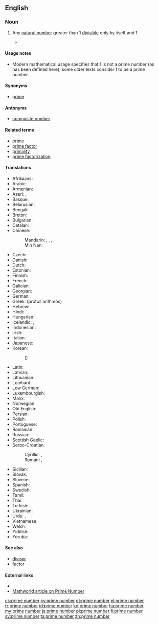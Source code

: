 ==English==
{{wikipedia}}

===Noun===
{{en-noun|prime numbers}}

# {{context|number theory|lang=en}} Any [[natural number]] greater than 1 [[divisible]] only by itself and 1.
#* {{quote-magazine|year=2013|month=July-August|author=[http://www.americanscientist.org/authors/detail/sarah-glaz Sarah Glaz]
|title=[http://www.americanscientist.org/issues/pub/2013/4/ode-to-prime-numbers Ode to Prime Numbers]
|volume=101|issue=4|magazine={{w|American Scientist}}
|passage=Some poems, echoing the purpose of early poetic treatises on scientific principles, attempt to elucidate the mathematical concepts that underlie '''prime numbers'''. Others play with primes’ cultural associations. Still others derive their structure from mathematical patterns involving primes.}}
#: {{usex|lang=en|Every natural number greater than 1 can be factorized into '''prime numbers'''.}}

====Usage notes====
* Modern mathematical usage specifies that 1 is not a prime number (as has been defined here); some older texts consider 1 to be a prime number.

====Synonyms====
* [[prime]]

====Antonyms====
* [[composite number]]

====Related terms====
* [[prime]]
* [[prime factor]]
* [[primality]]
* [[prime factorization]]

====Translations====
{{trans-top|natural number}}
* Afrikaans: {{t|af|priemgetal}}
* Arabic: {{t|ar|عدد أولي|m|tr=3ádad 'awwaliy}}
* Armenian: {{t|hy|պարզ թիվ|tr=parz t’iv}}
* Azeri: {{t|az|sadə ədəd}}, {{t|az|əsli ədəd}}
* Basque: {{t|eu|zenbaki lehen}}
* Belarusian: {{t|be|просты лік|tr=prosty lik|sc=Cyrl}}
* Bengali: {{t|bn|মৌলিক সংখ্যা}}
* Breton: {{t|br|niveroù kentael}}
* Bulgarian: {{t|bg|просто число|tr=prosto čislo}}
* Catalan: {{t|ca|nombre primer|m}}
* Chinese:
*: Mandarin: {{t|cmn|素數|sc=Hani}}, {{t+|cmn|素数|tr=sùshù|sc=Hani}}, {{t|cmn|質數|sc=Hani}}, {{t+|cmn|质数|tr=zhìshù|sc=Hani}}
*: Min Nan: {{t|nan|sò͘-sò͘}}
* Czech: {{t+|cs|prvočíslo|n}}
* Danish: {{t+|da|primtal}}
* Dutch: {{t+|nl|priemgetal|n}}
* Estonian: {{t|et|algarv}}
* Finnish: {{t+|fi|alkuluku}}
* French: {{t+|fr|nombre premier|m}}
* Galician: {{t|gl|número primo|m}}
* Georgian: {{t|ka|მარტივი რიცხვი|tr=martivi ritsxvi|sc=Geor}}
* German: {{t+|de|Primzahl|f}}
* Greek: {{t+|el|πρώτος αριθμός|m}} (prótos arithmós)
* Hebrew: {{t+|he|מספר ראשוני}}
* Hindi: {{t|hi|अभाज्य संख्या}}
* Hungarian: {{t+|hu|prímszám}}
* Icelandic: {{t+|is|frumtala|f}}, {{t|is|prímtala|f}}
* Indonesian: {{t+|id|bilangan prima}}
* Irish: {{t|ga|uimhir phríomha|f}}
* Italian: {{t|it|numero primo|m}}
* Japanese: {{t+|ja|素数|tr=[[そすう]], [[sosū]]}}
* Korean:
*: {{qualifier|South}} {{t+|ko|소수|tr=sosu|sc=Hang}} ({{t+|ko|素數|sc=Hani}})
*: {{qualifier|North}} {{t+|ko|씨수|tr=ssisu|sc=Hang}}
{{trans-mid}}
* Latin: {{t|la|numerus primus|m}}
* Latvian: {{t|lv|pirmskaitlis}}
* Lithuanian: {{t|lt|pirminiai skaičiai}}
* Lombard: {{t|lmo|nümar primm}}
* Low German: {{t|nds|Primtall}}
* Luxembourgish: {{t|lb|Primzuel}}
* Manx: {{t|gv|ard-earroo|m}}
* Norwegian: {{t+|no|primtall}}
* Old English: {{t|ang|frumtæl}}
* Persian: {{t|fa|اعداد اول}}
* Polish: {{t+|pl|liczba pierwsza|f}}
* Portuguese: {{t|pt|número primo|m}}
* Romanian: {{t+|ro|număr prim}}
* Russian: {{t|ru|простое число|n|tr=prostóje čisló}}
* Scottish Gaelic: {{t|gd|prìomh-àireamh|f}}
* Serbo-Croatian:
*: Cyrillic: {{t|sh|прости број|m}}, {{t|sh|прост број|m}}
*: Roman: {{t|sh|prosti broj|m}}, {{t|sh|prost broj|m}}
* Sicilian: {{t|scn|nùmmuru primu|m}}
* Slovak: {{t|sk|prvočíslo|n}}
* Slovene: {{t+|sl|praštevilo|n}}
* Spanish: {{t+|es|número primo|m}}
* Swedish: {{t+|sv|primtal|n}}
* Tamil: {{t+|ta|பகா எண்}}
* Thai: {{t|th|จำนวนเฉพาะ|tr=jamnuan chăypor}}
* Turkish: {{t+|tr|asal sayı}}
* Ukrainian: {{t|uk|просте число|n}}
* Urdu: {{t|ur|مفرد عدد}}, {{t|ur|ولی عدد}}
* Vietnamese: {{t+|vi|số nguyên tố}}
* Welsh: {{t|cy|rhif cysefin}}
* Yiddish: {{t|yi|פרימצאל|f|tr=primtzal}}
* Yoruba: {{t|yo|nọ́mbà àkọ́kọ́}}
{{trans-bottom}}

====See also====
* [[divisor]]
* [[factor]]

====External links====
* {{pedialite}}
* [http://mathworld.wolfram.com/PrimeNumber.html Mathworld article on Prime Number]

[[cs:prime number]]
[[cy:prime number]]
[[et:prime number]]
[[el:prime number]]
[[fr:prime number]]
[[id:prime number]]
[[kn:prime number]]
[[hu:prime number]]
[[my:prime number]]
[[ja:prime number]]
[[pl:prime number]]
[[fi:prime number]]
[[sv:prime number]]
[[ta:prime number]]
[[zh:prime number]]